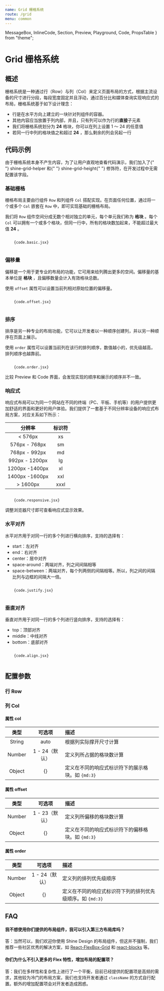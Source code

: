 ```yaml
---
name: Grid 栅格系统
route: /grid
menu: common
---
```


  MessageBox,
  InlineCode,
  Section,
  Preview,
  Playground,
  Code,
  PropsTable
} from "theme";

# Grid 栅格系统

## 概述

栅格系统是一种通过行（Row）与列（Col）来定义页面布局的方式，根据主流设备的尺寸进行分段，每段宽度固定并且浮动，通过百分比和媒体查询实现响应式的布局，栅格系统基于如下设计理念：

- 行是在水平方向上建立的一块针对列组件的容器。
- 其他内容应当放置于列内部，并且，只有列可以作为行的**直接**子元素
- 我们将栅格系统划分为 **24** 格块，你可以在列上设置 1 ～ 24 的任意值
- 若同一行中列的格块值之和超过 **24** ，那么剩余的列会另起一行

## 代码示例

<MessageBox messageType="info">
  由于栅格系统本身不产生内容，为了让用户直观地查看代码演示，我们加入了{" "}
  <InlineCode>shine-grid-helper</InlineCode> 和{" "}
  <InlineCode>shine-grid-height</InlineCode>{" "}
  修饰符，在开发过程中无需配置该字段。
</MessageBox>

### 基础栅格

栅格布局主要由行组件 `Row` 和列组件 `Col` 搭配实现。在页面任何位置，通过将一个或多个 `Col` 嵌套在 `Row` 中，即可实现基础的栅格布局。

我们将 `Row` 组件空间分成无数个相对独立的单元，每个单元我们称为 **格块** 。每个 `Col` 可以拥有一个或多个格块，但同一行中，所有的格块数加起来，不能超过最大值 **24** 。

<Section>
  <Preview>
    <Playground>
       <JsxParser {...code.basic} />
    </Playground>

  </Preview>
  <Code>
    {code.basic.jsx}
  </Code>
</Section>

### 偏移量

偏移是一个用于更专业的布局的功能，它可用来给列腾出更多的空间。偏移量的基本单位是 **格块** ，且偏移数量会计入有效格块总数。

使用 `offset` 属性可以设置当前列相对原始位置的偏移量。

<Section>
  <Preview>
    <Playground>
       <JsxParser {...code.offset} />
    </Playground>

  </Preview>
  <Code>
    {code.offset.jsx}
  </Code>
</Section>

### 排序

排序是另一种专业的布局功能，它可以让开发者以一种顺序创建列，并以另一种顺序在页面上展示。

使用 `order` 属性可以设置当前列在该行的排列顺序，数值越小的，优先级越高，排列顺序也越靠前。

<Section>
  <Preview>
    <Playground>
       <JsxParser {...code.order} />
    </Playground>

  </Preview>
  <Code>
    {code.order.jsx}
  </Code>
</Section>

<MessageBox messageType="info">
  比较 Preview 和 Code 界面，会发现实现的顺序和展示的顺序并不一致。
</MessageBox>

### 响应式

响应式布局可以为同一个网站在不同的终端（PC、平板、手机等）的用户提供更加舒适的界面和更好的用户体验。我们提供了一套基于不同分辨率设备的响应式布局方案，对应关系如下所示：

|     分辨率     | 标识符 |
| :------------: | :----: |
|    < 576px     |   xs   |
| 576px - 768px  |   sm   |
| 768px - 992px  |   md   |
| 992px - 1200px |   lg   |
| 1200px -1400px |   xl   |
| 1400px -1600px |  xxl   |
|    > 1600px    |  xxxl  |

<Section>
  <Preview>
    <Playground>
       <JsxParser {...code.responsive} />
    </Playground>

  </Preview>
  <Code>
    {code.responsive.jsx}
  </Code>
</Section>

<MessageBox messageType="info">
  调整浏览器尺寸即可查看响应式显示效果。
</MessageBox>

### 水平对齐

水平对齐用于对同一行的多个列进行横向排序，支持的选择有：

- start：左对齐
- end：右对齐
- center：居中对齐
- space-around：两端对齐，列之间间隔相等
- space-between：两端对齐，每个列两侧的间隔相等。所以，列之间的间隔比列与边框的间隔大一倍。

<Section>
  <Preview>
    <Playground>
       <JsxParser {...code.justify} />
    </Playground>

  </Preview>
  <Code>
    {code.justify.jsx}
  </Code>
</Section>

### 垂直对齐

垂直对齐用于对同一行的多个列进行竖向排序，支持的选择有：

- top：顶部对齐
- middle：中线对齐
- bottom：底部对齐

<Section>
  <Preview>
    <Playground>
       <JsxParser {...code.align} />
    </Playground>

  </Preview>
  <Code>
    {code.align.jsx}
  </Code>
</Section>

## 配置参数

### 行 Row

<PropsTable of={Row} test="aaa" />

### 列 Col

<PropsTable of={Col} />

#### 属性 col

|  类型  |     可选项     | 描述                                              |
| :----: | :------------: | :------------------------------------------------ |
| String |      auto      | 根据列实际撑开尺寸计算                            |
| Number | 1 - 24（默认） | 定义列所占据的格块数计算                          |
| Object |       {}       | 定义在不同的响应式标识符下的展示格块。如 `{md:3}` |

#### 属性 offset

|  类型  |     可选项     | 描述                                              |
| :----: | :------------: | :------------------------------------------------ |
| Number | 1 - 23（默认） | 定义列所偏移的格块数计算                          |
| Object |       {}       | 定义在不同的响应式标识符下的偏移格块。如 `{md:3}` |

#### 属性 order

|  类型  |     可选项     | 描述                                                      |
| :----: | :------------: | :-------------------------------------------------------- |
| Number | 1 - 24（默认） | 定义列的排列优先级顺序                                    |
| Object |       {}       | 定义在不同的响应式标识符下列的排列优先级顺序。如 `{md:3}` |

## FAQ

#### 我不想使用你们提供的布局组件，我可以引入第三方布局库吗？

答：当然可以，我们欢迎你使用 Shine Design 的布局组件，但这并不强制，我们推荐一些社区优秀的解决方案，如 [React-FlexBox-Grid](http://roylee0704.github.io/react-flexbox-grid/) 和 [react-blocks](https://github.com/whoisandy/react-blocks/) 等。

#### 你们为什么不引入更多的 Flex 特性，增加布局的配置项？

答：我们在多样性和复杂性上进行了一个平衡，目前已经提供的配置项是高频的需求，其他较为冷门的布局方案，我们也支持开发者通过 `className` 的方式自行配置。额外的增加配置项会对开发者造成困惑。
